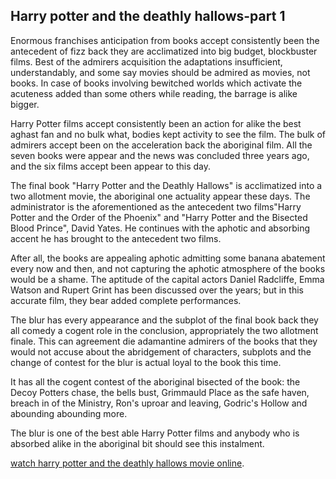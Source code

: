 
== Harry potter and the deathly hallows-part 1 ==


Enormous franchises anticipation from books accept consistently been the antecedent of fizz back they are acclimatized into big budget, blockbuster films. Best of the admirers acquisition the adaptations insufficient, understandably, and some say movies should be admired as movies, not books. In case of books involving bewitched worlds which activate the acuteness added than some others while reading, the barrage is alike bigger.

Harry Potter films accept consistently been an action for alike the best aghast fan and no bulk what, bodies kept activity to see the film. The bulk of admirers accept been on the acceleration back the aboriginal film. All the seven books were appear and the news was concluded three years ago, and the six films accept been appear to this day.

The final book "Harry Potter and the Deathly Hallows" is acclimatized into a two allotment movie, the aboriginal one actuality appear these days. The administrator is the aforementioned as the antecedent two films"Harry Potter and the Order of the Phoenix" and "Harry Potter and the Bisected Blood Prince", David Yates. He continues with the aphotic and absorbing accent he has brought to the antecedent two films.

After all, the books are appealing aphotic admitting some banana abatement every now and then, and not capturing the aphotic atmosphere of the books would be a shame. The aptitude of the capital actors Daniel Radcliffe, Emma Watson and Rupert Grint has been discussed over the years; but in this accurate film, they bear added complete performances.

The blur has every appearance and the subplot of the final book back they all comedy a cogent role in the conclusion, appropriately the two allotment finale. This can agreement die adamantine admirers of the books that they would not accuse about the abridgement of characters, subplots and the change of contest for the blur is actual loyal to the book this time.

It has all the cogent contest of the aboriginal bisected of the book: the Decoy Potters chase, the bells bust, Grimmauld Place as the safe haven, breach in of the Ministry, Ron's uproar and leaving, Godric's Hollow and abounding abounding more.

The blur is one of the best able Harry Potter films and anybody who is absorbed alike in the aboriginal bit should see this instalment.

[http://www.watchfreemoviesonlinedaily.com/harry-potter-and-the-deathly-hallows-part-one-2010 watch harry potter and the deathly hallows movie online].